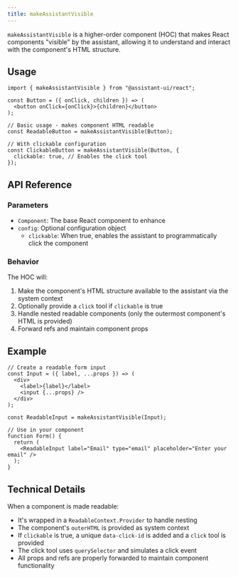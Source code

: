 ```yaml
---
title: makeAssistantVisible
---
```


`makeAssistantVisible` is a higher-order component (HOC) that makes React components "visible" by the assistant, allowing it to understand and interact with the component's HTML structure.

## Usage

```tsx
import { makeAssistantVisible } from "@assistant-ui/react";

const Button = ({ onClick, children }) => (
  <button onClick={onClick}>{children}</button>
);

// Basic usage - makes component HTML readable
const ReadableButton = makeAssistantVisible(Button);

// With clickable configuration
const ClickableButton = makeAssistantVisible(Button, {
  clickable: true, // Enables the click tool
});
```

## API Reference

### Parameters

- `Component`: The base React component to enhance
- `config`: Optional configuration object
  - `clickable`: When true, enables the assistant to programmatically click the component

### Behavior

The HOC will:

1. Make the component's HTML structure available to the assistant via the system context
2. Optionally provide a `click` tool if `clickable` is true
3. Handle nested readable components (only the outermost component's HTML is provided)
4. Forward refs and maintain component props

## Example

```tsx
// Create a readable form input
const Input = ({ label, ...props }) => (
  <div>
    <label>{label}</label>
    <input {...props} />
  </div>
);

const ReadableInput = makeAssistantVisible(Input);

// Use in your component
function Form() {
  return (
    <ReadableInput label="Email" type="email" placeholder="Enter your email" />
  );
}
```

## Technical Details

When a component is made readable:

- It's wrapped in a `ReadableContext.Provider` to handle nesting
- The component's `outerHTML` is provided as system context
- If `clickable` is true, a unique `data-click-id` is added and a `click` tool is provided
- The click tool uses `querySelector` and simulates a click event
- All props and refs are properly forwarded to maintain component functionality
